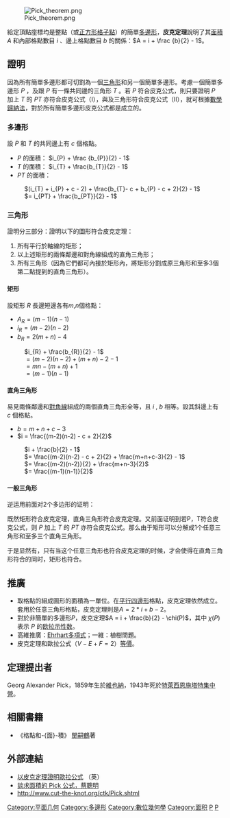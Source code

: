 [[File:Pick_theorem.png|frame]]

給定頂點座標均是整點（或[[正方形|正方形]][[格子點|格子點]]）的簡單[[多邊形|多邊形]]，'''皮克定理'''說明了其[[面積|面積]] <math>A</math> 和內部格點數目 <math>i</math> 、邊上格點數目 <math>b</math> 的關係：<math>A = i + \frac {b}{2} - 1</math>。

==證明==
因為所有簡單多邊形都可切割為一個[[三角形|三角形]]和另一個簡單多邊形。考慮一個簡單多邊形 <math>P</math> ，及跟 <math>P</math> 有一條共同邊的三角形 <math>T</math> 。若 <math>P</math> 符合皮克公式，則只要證明 <math>P</math> 加上 <math>T</math> 的 <math>PT</math> 亦符合皮克公式（I），與及三角形符合皮克公式（II），就可根據[[數學歸納法|數學歸納法]]，對於所有簡單多邊形皮克公式都是成立的。

===多邊形===
設 <math>P</math> 和 <math>T</math> 的共同邊上有 <math>c</math> 個格點。

* <math>P</math> 的面積： <math>i_{P} + \frac {b_{P}}{2} - 1</math>
* <math>T</math> 的面積： <math>i_{T} + \frac{b_{T}}{2} - 1</math>
* <math>PT</math> 的面積：
: <math>(i_{T} + i_{P} + c - 2) + \frac{b_{T}- c + b_{P} - c + 2}{2} - 1
</math>
: <math>= i_{PT} + \frac{b_{PT}}{2} - 1</math>

===三角形===
證明分三部分：證明以下的圖形符合皮克定理：
# 所有平行於軸線的矩形；
# 以上述矩形的兩條鄰邊和對角線組成的直角三角形；
# 所有三角形（因為它們都可內接於矩形內，將矩形分割成原三角形和至多3個第二點提到的直角三角形）。

====矩形====
設矩形 <math>R</math> 長邊短邊各有<math>m</math>,<math>n</math>個格點：
* <math>A_{R} = (m-1)(n-1) </math>
* <math>i_{R} = (m-2)(n-2) </math>
* <math>b_{R} = 2(m+n)-4 </math>

: <math>i_{R} + \frac{b_{R}}{2} - 1</math>
: <math>= (m-2)(n-2) + (m+n) - 2 - 1</math>
: <math>= mn - (m + n) +1</math>
: <math>= (m-1)(n-1)</math>

====直角三角形====
易見兩條鄰邊和[[對角線|對角線]]組成的兩個直角三角形全等，且 <math>i</math> ,  <math>b</math> 相等。設其斜邊上有 <math>c</math> 個格點。

* <math>b = m+n+c-3</math>
* <math>i = \frac{(m-2)(n-2) - c + 2}{2}</math>

: <math>i + \frac{b}{2} - 1</math>
: <math>= \frac{(m-2)(n-2) - c + 2}{2}  + \frac{m+n+c-3}{2} - 1</math>
: <math>= \frac{(m-2)(n-2)}{2} + \frac{m+n-3}{2}</math> 
: <math>= \frac{(m-1)(n-1)}{2}</math>

====一般三角形====
逆运用前面对2个多边形的证明：

既然矩形符合皮克定理，直角三角形符合皮克定理。又前面证明到若P，T符合皮克公式，则 <math>P</math> 加上 <math>T</math> 的 <math>PT</math> 亦符合皮克公式。那么由于矩形可以分解成1个任意三角形和至多三个直角三角形。

于是显然有，只有当这个任意三角形也符合皮克定理的时候，才会使得在直角三角形符合的同时，矩形也符合。

==推廣==
* 取格點的組成圖形的面積為一單位。在[[平行四邊形|平行四邊形]]格點，皮克定理依然成立。套用於任意三角形格點，皮克定理則是<math>A = 2 * i + b - 2</math>。
* 對於非簡單的多邊形<math>P</math>，皮克定理<math>A = i + \frac{b}{2} - \chi(P)</math>，其中 <math>\chi(P)</math> 表示 <math>P</math> 的[[欧拉示性数|欧拉示性数]]。
* 高維推廣：[[Ehrhart多項式|Ehrhart多項式]]；一維：植樹問題。
* 皮克定理和歐拉公式（<math>V-E+F=2</math>）[[等價|等價]]。

==定理提出者==
Georg Alexander Pick，1859年生於[[維也納|維也納]]，1943年死於[[特萊西恩施塔特集中營|特萊西恩施塔特集中營]]。

==相關書籍==
* 《格點和-{面}-積》 [[閔嗣鶴|閔嗣鶴]]著
==外部連結==
* [http://www.ics.uci.edu/~eppstein/junkyard/euler/pick.html 以皮克定理證明歐拉公式] {{Wayback|url=http://www.ics.uci.edu/~eppstein/junkyard/euler/pick.html |date=20060207162331 }}（英）
* [http://episte.math.ntu.edu.tw/articles/sm/sm_25_10_1/index.html 談求面積的 Pick 公式，蔡聰明] {{Wayback|url=http://episte.math.ntu.edu.tw/articles/sm/sm_25_10_1/index.html |date=20061011151821 }}
* http://www.cut-the-knot.org/ctk/Pick.shtml {{Wayback|url=http://www.cut-the-knot.org/ctk/Pick.shtml |date=20060404100026 }}

[[Category:平面几何|Category:平面几何]]
[[Category:多邊形|Category:多邊形]]
[[Category:數位幾何學|Category:數位幾何學]]
[[Category:面积|Category:面积]]
[[Category:几何定理|P]]
[[Category:解析几何|P]]